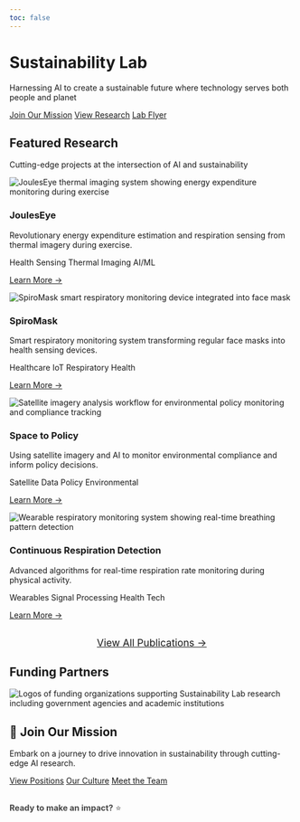 ```yaml
---
toc: false
---
```


<div class="hero-section">
<h1>Sustainability Lab</h1>
<p class="tagline">Harnessing AI to create a sustainable future where technology serves both people and planet</p>

<div class="hero-buttons">
<a href="openings.qmd" class="hero-btn primary">Join Our Mission</a>
<a href="papers/index.qmd" class="hero-btn secondary">View Research</a>
<a href="flyer.pdf" class="hero-btn secondary" target="_blank">Lab Flyer</a>
</div>
</div>

## Featured Research

<p class="section-subtitle">Cutting-edge projects at the intersection of AI and sustainability</p>

<div class="featured-projects">

<div class="project-card">
<img src="images/mainpage/JoulesEye_1.png" alt="JoulesEye thermal imaging system showing energy expenditure monitoring during exercise" class="project-image">
<div class="project-content">
<h3>JoulesEye</h3>
<p>Revolutionary energy expenditure estimation and respiration sensing from thermal imagery during exercise.</p>
<div class="project-tags">
<span class="tag">Health Sensing</span>
<span class="tag">Thermal Imaging</span>
<span class="tag">AI/ML</span>
</div>
<a href="papers/index.qmd" class="project-link">Learn More →</a>
</div>
</div>

<div class="project-card">
<img src="images/mainpage/SpiroMask.png" alt="SpiroMask smart respiratory monitoring device integrated into face mask" class="project-image">
<div class="project-content">
<h3>SpiroMask</h3>
<p>Smart respiratory monitoring system transforming regular face masks into health sensing devices.</p>
<div class="project-tags">
<span class="tag">Healthcare</span>
<span class="tag">IoT</span>
<span class="tag">Respiratory Health</span>
</div>
<a href="papers/index.qmd" class="project-link">Learn More →</a>
</div>
</div>

<div class="project-card">
<img src="images/mainpage/space-to-policy.png" alt="Satellite imagery analysis workflow for environmental policy monitoring and compliance tracking" class="project-image">
<div class="project-content">
<h3>Space to Policy</h3>
<p>Using satellite imagery and AI to monitor environmental compliance and inform policy decisions.</p>
<div class="project-tags">
<span class="tag">Satellite Data</span>
<span class="tag">Policy</span>
<span class="tag">Environmental</span>
</div>
<a href="papers/index.qmd" class="project-link">Learn More →</a>
</div>
</div>

<div class="project-card">
<img src="images/mainpage/ContRespiration.png" alt="Wearable respiratory monitoring system showing real-time breathing pattern detection" class="project-image">
<div class="project-content">
<h3>Continuous Respiration Detection</h3>
<p>Advanced algorithms for real-time respiration rate monitoring during physical activity.</p>
<div class="project-tags">
<span class="tag">Wearables</span>
<span class="tag">Signal Processing</span>
<span class="tag">Health Tech</span>
</div>
<a href="papers/index.qmd" class="project-link">Learn More →</a>
</div>
</div>

</div>

<div style="text-align: center; margin-top: 30px;">
<a href="papers/index.qmd" class="project-link" style="font-size: 1.1rem;">View All Publications →</a>
</div>

## Funding Partners

<div class="compact-section">
<img src="images/mainpage/Funding organisations.png" alt="Logos of funding organizations supporting Sustainability Lab research including government agencies and academic institutions" class="funding-image">
</div>

<div class="join-section">
<h2>🚀 Join Our Mission</h2>
<p>Embark on a journey to drive innovation in sustainability through cutting-edge AI research.</p>

<div class="join-buttons">
<a href="openings.qmd" class="join-btn primary">View Positions</a>
<a href="lab_culture.qmd" class="join-btn secondary">Our Culture</a>
<a href="members.qmd" class="join-btn secondary">Meet the Team</a>
</div>

<div style="margin-top: 30px; font-size: 0.9rem; opacity: 0.8;">
<p><strong>Ready to make an impact?</strong> ⭐</p>
</div>
</div>